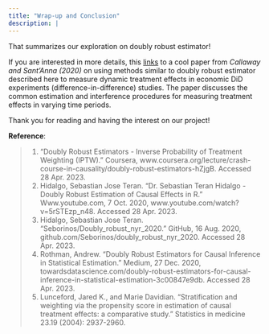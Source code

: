 ```yaml
---
title: "Wrap-up and Conclusion"
description: |
---
```


That summarizes our exploration on doubly robust estimator!

If you are interested in more details, this [links](https://psantanna.com/files/Callaway_SantAnna_2020.pdf) to a cool paper from *Callaway and Sant'Anna (2020)* on using methods similar to doubly robust estimator described here to measure dynamic treatment effects in economic DiD experiments (difference-in-difference) studies. The paper discusses the common estimation and interference procedures for measuring treatment effects in varying time periods.

Thank you for reading and having the interest on our project!

**Reference**:

> 1.  "Doubly Robust Estimators - Inverse Probability of Treatment Weighting (IPTW)." Coursera, www.coursera.org/lecture/crash-course-in-causality/doubly-robust-estimators-hZjgB. Accessed 28 Apr. 2023.
> 2.  Hidalgo, Sebastian Jose Teran. "Dr. Sebastian Teran Hidalgo - Doubly Robust Estimation of Causal Effects in R." Www.youtube.com, 7 Oct. 2020, www.youtube.com/watch?v=5rSTEzp_n48. Accessed 28 Apr. 2023.
> 3.  Hidalgo, Sebastian Jose Teran. "Seborinos/Doubly_robust_nyr_2020." GitHub, 16 Aug. 2020, github.com/Seborinos/doubly_robust_nyr_2020. Accessed 28 Apr. 2023.
> 4.  Rothman, Andrew. "Doubly Robust Estimators for Causal Inference in Statistical Estimation." Medium, 27 Dec. 2020, towardsdatascience.com/doubly-robust-estimators-for-causal-inference-in-statistical-estimation-3c00847e9db. Accessed 28 Apr. 2023.
> 5.  Lunceford, Jared K., and Marie Davidian. "Stratification and weighting via the propensity score in estimation of causal treatment effects: a comparative study." Statistics in medicine 23.19 (2004): 2937-2960.
